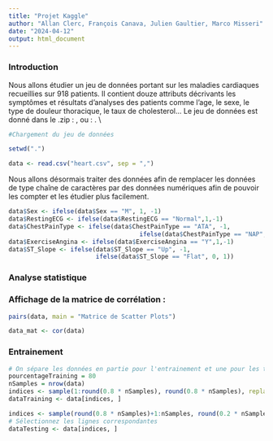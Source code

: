 ```yaml
---
title: "Projet Kaggle"
author: "Allan Clerc, François Canava, Julien Gaultier, Marco Misseri"
date: "2024-04-12"
output: html_document
---
```


### Introduction

Nous allons étudier un jeu de données portant sur les maladies cardiaques recueillies sur 918 patients. Il contient douze attributs décrivants les symptômes et résultats d'analyses des patients comme l'age, le sexe, le type de douleur thoracique, le taux de cholesterol... Le jeu de données est donné dans le .zip : \url{heart.csv}, ou : \url{https://www.kaggle.com/datasets/fedesoriano/heart-failure-prediction/data}. \\

```r
#Chargement du jeu de données

setwd(".")

data <- read.csv("heart.csv", sep = ",")
```


Nous allons désormais traiter des données afin de remplacer les données de type chaîne de caractères par des données numériques afin de pouvoir les compter et les étudier plus facilement.
```r
data$Sex <- ifelse(data$Sex == "M", 1, -1)
data$RestingECG <- ifelse(data$RestingECG == "Normal",1,-1)
data$ChestPainType <- ifelse(data$ChestPainType == "ATA", -1,
                                    ifelse(data$ChestPainType == "NAP", 0, 1))
data$ExerciseAngina <- ifelse(data$ExerciseAngina == "Y",1,-1)
data$ST_Slope <- ifelse(data$ST_Slope == "Up", -1,
                        ifelse(data$ST_Slope == "Flat", 0, 1))
```


### Analyse statistique


### Affichage de la matrice de corrélation : 
```r
pairs(data, main = "Matrice de Scatter Plots")

data_mat <- cor(data)
```


### Entrainement 
```r
# On sépare les données en partie pour l'entrainement et une pour les tests
pourcentageTraining = 80
nSamples = nrow(data)
indices <- sample(1:round(0.8 * nSamples), round(0.8 * nSamples), replace = FALSE)
dataTraining <- data[indices, ]

indices <- sample(round(0.8 * nSamples)+1:nSamples, round(0.2 * nSamples), replace = FALSE)
# Sélectionnez les lignes correspondantes
dataTesting <- data[indices, ]
```



